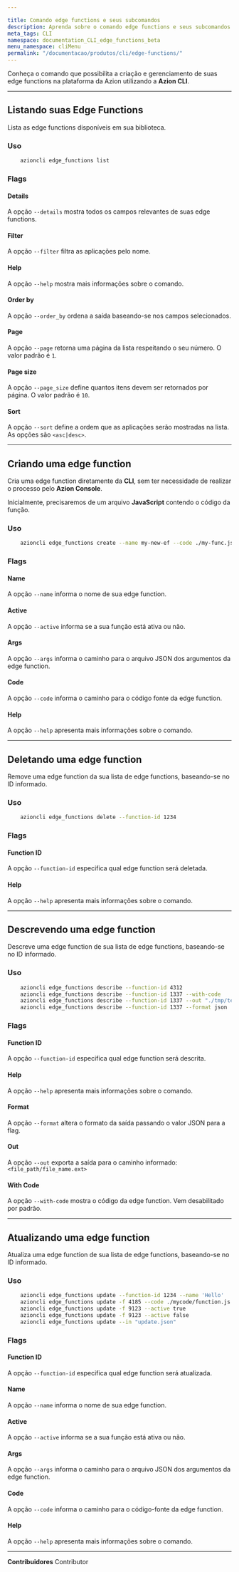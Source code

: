 ```yaml
---

title: Comando edge functions e seus subcomandos
description: Aprenda sobre o comando edge functions e seus subcomandos.
meta_tags: CLI
namespace: documentation_CLI_edge_functions_beta
menu_namespace: cliMenu
permalink: "/documentacao/produtos/cli/edge-functions/"
---
```


Conheça o comando que possibilita a criação e gerenciamento de suas edge functions na plataforma da Azion utilizando a **Azion CLI**.

---

## Listando suas Edge Functions

Lista as edge functions disponíveis em sua biblioteca.

### Uso

```bash
    azioncli edge_functions list
```

### Flags

#### Details

A opção `--details` mostra todos os campos relevantes de suas edge functions.

#### Filter

A opção `--filter` filtra as aplicações pelo nome.

#### Help

A opção `--help` mostra mais informações sobre o comando.

#### Order by

A opção `--order_by` ordena a saída baseando-se nos campos selecionados.

#### Page

A opção `--page` retorna uma página da lista respeitando o seu número. O valor padrão é `1`.

#### Page size

A opção `--page_size` define quantos itens devem ser retornados por página. O valor padrão é `10`.

#### Sort

A opção `--sort` define a ordem que as aplicações serão mostradas na lista. As opções são `<asc|desc>`.

---

## Criando uma edge function

Cria uma edge function diretamente da **CLI**, sem ter necessidade de realizar o processo pelo **Azion Console**.

Inicialmente, precisaremos de um arquivo **JavaScript** contendo o código da função.

### Uso

```bash
    azioncli edge_functions create --name my-new-ef --code ./my-func.js --active true
```

### Flags

#### Name

A opção `--name` informa o nome de sua edge function.

#### Active

A opção `--active` informa se a sua função está ativa ou não.

#### Args

A opção `--args` informa o caminho para o arquivo JSON dos argumentos da edge function.

#### Code

A opção `--code` informa o caminho para o código fonte da edge function.

#### Help

A opção `--help` apresenta mais informações sobre o comando.

---

## Deletando uma edge function 

Remove uma edge function da sua lista de edge functions, baseando-se no ID informado.

### Uso

```bash
    azioncli edge_functions delete --function-id 1234
```

### Flags

#### Function ID

A opção `--function-id` especifica qual edge function será deletada.

#### Help

A opção `--help` apresenta mais informações sobre o comando.

---

## Descrevendo uma edge function

Descreve uma edge function de sua lista de edge functions, baseando-se no ID informado.

### Uso

```bash
    azioncli edge_functions describe --function-id 4312
    azioncli edge_functions describe --function-id 1337 --with-code
    azioncli edge_functions describe --function-id 1337 --out "./tmp/test.json" --format json
    azioncli edge_functions describe --function-id 1337 --format json 
```

### Flags

#### Function ID

A opção `--function-id` especifica qual edge function será descrita.

#### Help

A opção `--help` apresenta mais informações sobre o comando.

#### Format

A opção `--format` altera o formato da saída passando o valor JSON para a flag.

#### Out

A opção `--out` exporta a saída para o caminho informado: `<file_path/file_name.ext>`

#### With Code

A opção `--with-code` mostra o código da edge function. Vem desabilitado por padrão.

---

## Atualizando uma edge function

Atualiza uma edge function de sua lista de edge functions, baseando-se no ID informado.

### Uso

```bash
    azioncli edge_functions update --function-id 1234 --name 'Hello'
    azioncli edge_functions update -f 4185 --code ./mycode/function.js --args ./mycode/myargs.json
    azioncli edge_functions update -f 9123 --active true
    azioncli edge_functions update -f 9123 --active false
    azioncli edge_functions update --in "update.json"
```

### Flags

#### Function ID

A opção `--function-id` especifica qual edge function será atualizada.

#### Name

A opção `--name` informa o nome de sua edge function.

#### Active

A opção `--active` informa se a sua função está ativa ou não.

#### Args

A opção `--args` informa o caminho para o arquivo JSON dos argumentos da edge function.

#### Code

A opção `--code` informa o caminho para o código-fonte da edge function.

#### Help

A opção `--help` apresenta mais informações sobre o comando.





---


**Contribuidores** <ContributorList>Contributor</ContributorList>

